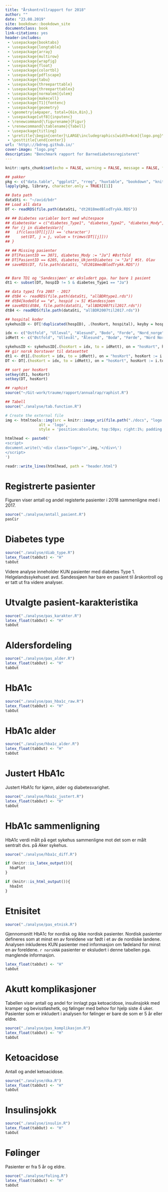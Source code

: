 ```yaml
---
title: "Årskontrollrapport for 2018"
author: ""
date: "23.08.2019"
site: bookdown::bookdown_site
documentclass: book
link-citations: yes
header-includes:
 - \usepackage{booktabs}
 - \usepackage{longtable}
 - \usepackage{array}
 - \usepackage{multirow}
 - \usepackage{wrapfig}
 - \usepackage{float}
 - \usepackage{colortbl}
 - \usepackage{pdflscape}
 - \usepackage{tabu}
 - \usepackage{threeparttable}
 - \usepackage{threeparttablex}
 - \usepackage[normalem]{ulem}
 - \usepackage{makecell}
 - \usepackage[T1]{fontenc}
 - \usepackage{geometry}
 - \geometry{a4paper, total={6in,8in},}
 - \usepackage[utf8]{inputenc}
 - \renewcommand{\figurename}{Figur}
 - \renewcommand{\tablename}{Tabell}
 - \usepackage{titling}
 - \pretitle{\begin{center}\LARGE\includegraphics[width=6cm]{logo.png}\\[\bigskipamount]}
 - \posttitle{\end{center}}
url: 'http\://bdreg.github.io/'
cover-image: "logo.png"
description: "Benchmark rapport for Barnediabetesregisteret"
---
```



```r
knitr::opts_chunk$set(echo = FALSE, warning = FALSE, message = FALSE, fig.pos = 'H')

## pakker
pkg <- c("data.table", "ggplot2", "rreg", "huxtable", "bookdown", "knitr", "rmarkdown", "colorspace", "pier", "stringi", "plotly")
lapply(pkg, library, character.only = TRUE)[[1]]

## Data path
dataSti <- "~/avid/bdr"
## Load all data
DT <- readRDS(file.path(dataSti, "dt2018medBlodTrykk.RDS"))

## ## Diabetes variabler bort med whitespace
## diabetesVar = c("diabetes_Type1", "diabetes_Type2", "diabetes_Mody", "diabetes_Kir62", "diabetes_SekDiabetes", "diabetes_AnnenDiabetes", "diabetes_UkjentDiabetes")
## for (j in diabetesVar){
##   if(class(DT[[j]]) == 'character')
##     set(DT, j = j, value = trimws(DT[[j]]))
## }

## ## Missing pasienter
## DT[PasientID == 3071, diabetes_Mody := "Ja"] #Østfold
## DT[PasientID == 6205, diabetes_UkjentDiabetes := "Ja"] #St. Olav
## saveRDS(DT, file.path(dataSti, "dt2018medBlodTrykk.RDS"))


## Bare TD1 og 'Sandessjøen' er eksludert pga. har bare 1 pasient 
dt1 <- subset(DT, hospID != 5 & diabetes_Type1 == "Ja")

## data type1 fra 2007 - 2017
## dtB4 <- readRDS(file.path(dataSti, "allBDRtype1.rds"))
## dtB4[kodeOld == "ø", hospid := 5] #Sandessjoen
## saveRDS(dtB4, file.path(dataSti, "allBDR2007til2017.rds"))
dtB4 <- readRDS(file.path(dataSti, "allBDR2007til2017.rds"))

## hospital koder
sykehusID <- DT[!duplicated(hospID), .(hosKort, hospital), keyby = hospID]

idx <- c("Ostfold", "Ulleval", "Alesund", "Bodo", "Forde", "Nord_norge", "Gjovik", "Sandessjoen")
idRett <- c("Østfold", "Ullevål", "Ålesund", "Bodø", "Førde", "Nord Norge", "Gjøvik", "Sandessjøen")

sykehusID <- sykehusID[.(hosKort = idx, to = idRett), on = "hosKort", hosKort := i.to]
## gir norsk borstaver til datasettet
dt1 <- dt1[.(hosKort = idx, to = idRett), on = "hosKort", hosKort := i.to]
DT <- DT[.(hosKort = idx, to = idRett), on = "hosKort", hosKort := i.to]

## sort per hosKort
setkey(dt1, hosKort)
setkey(DT, hosKort)

## raphist
source("~/Git-work/traume/rapport/annualrap/raphist.R")

## Tabell
source("./analyse/tab.function.R")

```


```r
# Create the external file
img <- htmltools::img(src = knitr::image_uri(file.path("./docs", "logo.png")), 
               alt = 'logo', 
               style = 'position:absolute; top:50px; right:1%; padding:10px;z-index:200; width:80px; height:70px;')

htmlhead <- paste0('
<script>
document.write(\'<div class="logos">',img,'</div>\')
</script>
')

readr::write_lines(htmlhead, path = "header.html")

```


# Registrerte pasienter

Figuren viser antall og andel registerte pasienter i 2018 sammenligne med i 2017.

```r
source("./analyse/antall_pasient.R")
pasCir
```

# Diabetes type 

```r
source("./analyse/diab_type.R")
latex_float(tabOut) <- "H"
tabOut
```
Videre analyse inneholder KUN pasienter med diabetes Type 1. Helgelandssykehuset avd. Sandessjøen har bare en pasient til årskontroll og er tatt ut fra videre analyser.

# Utvalgte pasient-karakteristika

```r
source("./analyse/pas_karakter.R")
latex_float(tabOut) <- "H"
tabOut
```

# Aldersfordeling

```r
source("./analyse/pas_alder.R")
latex_float(tabOut) <- "H"
tabOut
```

# HbA1c

```r
source("./analyse/pas_hba1c_raw.R")
latex_float(tabOut) <- "H"
tabOut
```

# HbA1c alder

```r
source("./analyse/hba1c_alder.R")
latex_float(tabOut) <- "H"
tabOut
```

# Justert HbA1c 
Justert HbA1c for kjønn, alder og diabetesvarighet.


```r
source("./analyse/hba1c_justert.R")
latex_float(tabOut) <- "H"
tabOut
```

# HbA1c sammenligning
HbA1c verdi målt på eget sykehus sammenligne mot det som er målt sentralt dvs. på Aker sykehus.

```r
source("./analyse/hba1c_diff.R")

if (knitr::is_latex_output()){
  hbaPlot
}

if (knitr::is_html_output()){
  hbaInt
}
```

# Etnisitet


```r
source("./analyse/pas_etnisk.R")
```

Gjennomsnitt HbA1c for nordisk og ikke nordisk pasienter. Nordisk pasienter defineres som at minst en av foreldene var født i et av de nordiske landene. Analysen inkluderes KUN pasienter med informasjon om fødeland for minst en av foreldene. `r norskNA` pasienter er eksludert i denne tabellen pga. manglende informasjon.


```r
latex_float(tabOut) <- "H"
tabOut
```

# Akutt komplikasjoner
Tabellen viser antall og andel for innlagt pga ketoacidose, insulinsjokk med kramper og bevisstløshetk, og følinger med behov for hjelp siste 4 uker. Pasienter som er inkludert i analysen for følinger er bare de som er 5 år eller eldre.

```r
source("./analyse/pas_komplikasjon.R")
latex_float(tabOut) <- "H"
tabOut
```

# Ketoacidose
Antall og andel ketoacidose.

```r
source("./analyse/dka.R")
latex_float(tabOut) <- "H"
tabOut
```

# Insulinsjokk

```r
source("./analyse/insulin.R")
latex_float(tabOut) <- "H"
tabOut
```

# Følinger

Pasienter er fra 5 år og eldre.

```r
source("./analyse/foling.R")
latex_float(tabOut) <- "H"
tabOut
```


